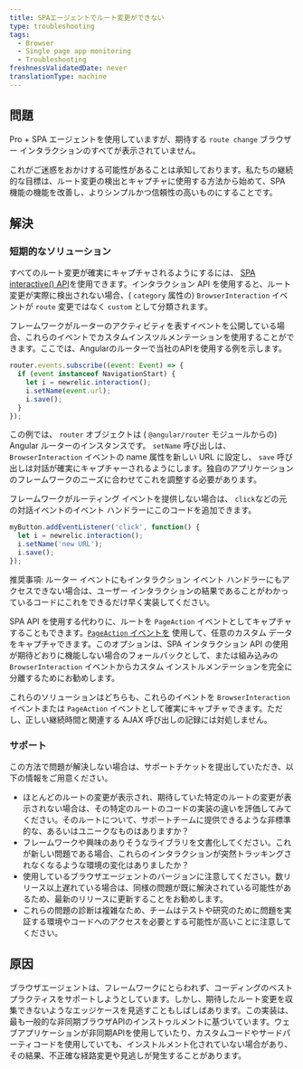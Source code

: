 ```yaml
---
title: SPAエージェントでルート変更ができない
type: troubleshooting
tags:
  - Browser
  - Single page app monitoring
  - Troubleshooting
freshnessValidatedDate: never
translationType: machine
---
```


## 問題

Pro + SPA エージェントを使用していますが、期待する `route change` ブラウザー インタラクションのすべてが表示されていません。

これがご迷惑をおかけする可能性があることは承知しております。私たちの継続的な目標は、ルート変更の検出とキャプチャに使用する方法から始めて、SPA 機能の機能を改善し、よりシンプルかつ信頼性の高いものにすることです。

## 解決

### 短期的なソリューション

すべてのルート変更が確実にキャプチャされるようにするには、 [SPA interactive() API](/docs/browser/new-relic-browser/browser-agent-spa-api)を使用できます。インタラクション API を使用すると、ルート変更が実際に検出されない場合、( `category` 属性の) `BrowserInteraction` イベントが `route` 変更ではなく `custom` として分類されます。

フレームワークがルーターのアクティビティを表すイベントを公開している場合、これらのイベントでカスタムインスツルメンテーションを使用することができます。ここでは、Angularのルーターで当社のAPIを使用する例を示します。

```js
router.events.subscribe((event: Event) => {
  if (event instanceof NavigationStart) {
    let i = newrelic.interaction();
    i.setName(event.url);
    i.save();
  }
});
```

この例では、 `router` オブジェクトは ( `@angular/router` モジュールからの) Angular ルーターのインスタンスです。 `setName` 呼び出しは、 `BrowserInteraction` イベントの name 属性を新しい URL に設定し、 `save` 呼び出しは対話が確実にキャプチャーされるようにします。独自のアプリケーションのフレームワークのニーズに合わせてこれを調整する必要があります。

フレームワークがルーティング イベントを提供しない場合は、 `click`などの元の対話イベントのイベント ハンドラーにこのコードを追加できます。

```js
myButton.addEventListener('click', function() {
  let i = newrelic.interaction();
  i.setName('new URL');
  i.save();
});
```

推奨事項: ルーター イベントにもインタラクション イベント ハンドラーにもアクセスできない場合は、ユーザー インタラクションの結果であることがわかっているコードにこれをできるだけ早く実装してください。

SPA API を使用する代わりに、ルートを `PageAction` イベントとしてキャプチャすることもできます。[`PageAction` イベントを](/docs/browser/new-relic-browser/browser-agent-spa-api/add-page-action) 使用して、任意のカスタム データをキャプチャできます。このオプションは、SPA インタラクション API の使用が期待どおりに機能しない場合のフォールバックとして、または組み込みの `BrowserInteraction` イベントからカスタム インストルメンテーションを完全に分離するためにお勧めします。

これらのソリューションはどちらも、これらのイベントを `BrowserInteraction` イベントまたは `PageAction` イベントとして確実にキャプチャできます。ただし、正しい継続時間と関連する AJAX 呼び出しの記録には対処しません。

### サポート

この方法で問題が解決しない場合は、サポートチケットを提出していただき、以下の情報をご用意ください。

* ほとんどのルートの変更が表示され、期待していた特定のルートの変更が表示されない場合は、その特定のルートのコードの実装の違いを評価してみてください。そのルートについて、サポートチームに提供できるような非標準的な、あるいはユニークなものはありますか？
* フレームワークや興味のありそうなライブラリを文書化してください。これが新しい問題である場合、これらのインタラクションが突然トラッキングされなくなるような環境の変化はありましたか？
* 使用しているブラウザエージェントのバージョンに注意してください。数リリース以上遅れている場合は、同様の問題が既に解決されている可能性があるため、最新のリリースに更新することをお勧めします。
* これらの問題の診断は複雑なため、チームはテストや研究のために問題を実証する環境やコードへのアクセスを必要とする可能性が高いことに注意してください。

## 原因

ブラウザエージェントは、フレームワークにとらわれず、コーディングのベストプラクティスをサポートしようとしています。しかし、期待したルート変更を収集できないようなエッジケースを見逃すこともしばしばあります。この実装は、最も一般的な非同期ブラウザAPIのインストゥルメントに基づいています。ウェブアプリケーションが非同期APIを使用していたり、カスタムコードやサードパーティコードを使用していても、インストルメント化されていない場合があり、その結果、不正確な経路変更や見逃しが発生することがあります。